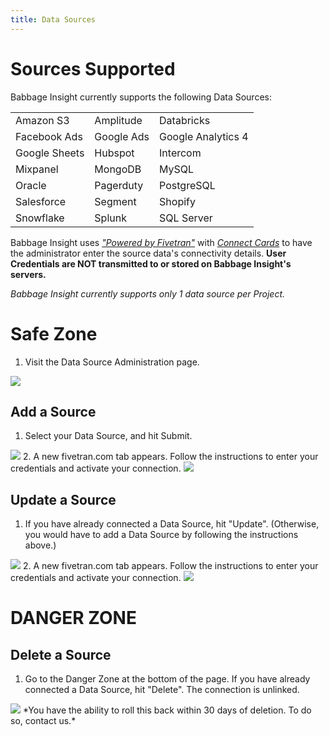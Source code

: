 ```yaml
---
title: Data Sources
---
```


# Sources Supported

Babbage Insight currently supports the following Data Sources:

|                |                   |              |
| -------------- | ----------------- | ------------ |
| Amazon S3      | Amplitude         | Databricks   |
| Facebook Ads   | Google Ads        | Google Analytics 4 |
| Google Sheets  | Hubspot           | Intercom     |
| Mixpanel       | MongoDB           | MySQL        |
| Oracle         | Pagerduty         | PostgreSQL   |
| Salesforce     | Segment           | Shopify      |
| Snowflake      | Splunk            | SQL Server   |

Babbage Insight uses 
*["Powered by Fivetran"](https://www.fivetran.com/use-case/operations/embedded)* 
with *[Connect
Cards](https://www.fivetran.com/blog/how-to-connect-to-your-customers-data-using-a-link-to-a-connect-card-generated-in-python)* 
to have the administrator enter the source data's connectivity details. **User Credentials are NOT transmitted to or stored on Babbage Insight's servers.** 

*Babbage Insight currently supports only 1 data source per Project.*

# Safe Zone

1. Visit the Data Source Administration page.
<img src="/assets/dashboard/source-admin.png"/>

## Add a Source
1. Select your Data Source, and hit Submit.
<img src="/assets/dashboard/source-select.png"/>
2. A new fivetran.com tab appears. Follow the instructions to enter your
   credentials and activate your connection.
<img src="/assets/dashboard/fivetran-connect.png"/>

## Update a Source
1. If you have already connected a Data Source, hit "Update". (Otherwise, you
   would have to add a Data Source by following the instructions above.)
<img src="/assets/dashboard/update-source.png"/>
2. A new fivetran.com tab appears. Follow the instructions to enter your
   credentials and activate your connection.
<img src="/assets/dashboard/fivetran-connect.png"/>


# DANGER ZONE
## Delete a Source
1. Go to the Danger Zone at the bottom of the page. If you have already
   connected a Data Source, hit "Delete". The connection is unlinked.
<img src="/assets/dashboard/delete-source.png"/>
*You have the ability to roll this back within 30 days of deletion. To do so,
contact us.*

